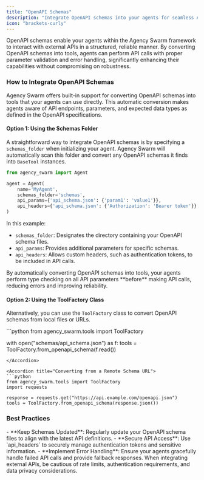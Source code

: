 ```yaml
---
title: "OpenAPI Schemas"
description: "Integrate OpenAPI schemas into your agents for seamless API interaction."
icon: "brackets-curly"
---
```


OpenAPI schemas enable your agents within the Agency Swarm framework to interact with external APIs in a structured, reliable manner. By converting OpenAPI schemas into tools, agents can perform API calls with proper parameter validation and error handling, significantly enhancing their capabilities without compromising on robustness.

### How to Integrate OpenAPI Schemas

Agency Swarm offers built-in support for converting OpenAPI schemas into tools that your agents can use directly. This automatic conversion makes agents aware of API endpoints, parameters, and expected data types as defined in the OpenAPI specifications.

#### Option 1: Using the Schemas Folder

A straightforward way to integrate OpenAPI schemas is by specifying a `schemas_folder` when initializing your agent. Agency Swarm will automatically scan this folder and convert any OpenAPI schemas it finds into `BaseTool` instances.

```python
from agency_swarm import Agent

agent = Agent(
    name='MyAgent',
    schemas_folder='schemas',
    api_params={'api_schema.json': {'param1': 'value1'}},
    api_headers={'api_schema.json': {'Authorization': 'Bearer token'}}
)
```

In this example:

- `schemas_folder`: Designates the directory containing your OpenAPI schema files.
- `api_params`: Provides additional parameters for specific schemas.
- `api_headers`: Allows custom headers, such as authentication tokens, to be included in API calls.

<Note type="info">
By automatically converting OpenAPI schemas into tools, your agents perform type checking on all API parameters **before** making API calls, reducing errors and improving reliability.
</Note>

#### Option 2: Using the ToolFactory Class

Alternatively, you can use the `ToolFactory` class to convert OpenAPI schemas from local files or URLs.

<Accordion title="Converting from a Local Schema File">
```python
from agency_swarm.tools import ToolFactory

with open("schemas/api_schema.json") as f:
    tools = ToolFactory.from_openapi_schema(f.read())
```
</Accordion>

<Accordion title="Converting from a Remote Schema URL">
```python
from agency_swarm.tools import ToolFactory
import requests

response = requests.get("https://api.example.com/openapi.json")
tools = ToolFactory.from_openapi_schema(response.json())
```
</Accordion>

### Best Practices

<Check>
- **Keep Schemas Updated**: Regularly update your OpenAPI schema files to align with the latest API definitions.
- **Secure API Access**: Use `api_headers` to securely manage authentication tokens and sensitive information.
- **Implement Error Handling**: Ensure your agents gracefully handle failed API calls and provide fallback responses.
</Check>

<Note>
When integrating external APIs, be cautious of rate limits, authentication requirements, and data privacy considerations.
</Note>
